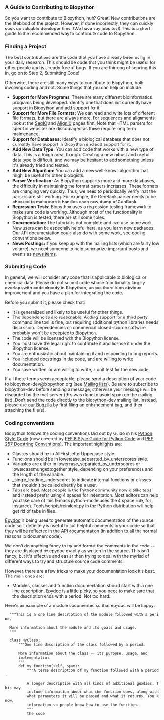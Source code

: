 === A Guide to Contributing to Biopython ===

So you want to contribute to Biopython, huh? Great! New contributions are the lifeblood of the project. However, if done incorrectly, they can quickly suck up valuable developer time. (We have day jobs too!) This is a short guide to the recommended way to contribute code to Biopython.

=== Finding a Project ===

The best contributions are the code that you have already been using in your daily research. This should be code that you think might be useful for other people and is already free of bugs. If you are thinking of sending this in, go on to Step 2, Submitting Code!

Otherwise, there are still many ways to contribute to Biopython, both involving coding and not. Some things that you can help on include:

* '''Support for More Programs:''' There are many different bioinformatics programs being developed. Identify one that does not currently have support in Biopython and add support for it. 
* '''Support for More File Formats:''' We can read and write lots of different file formats, but there are always more. For sequences and alignments look at the [[SeqIO]] and [[AlignIO]] pages first.  Note that HTML parsers for specific websites are discouraged as these require long term maintenance.
* '''Support for Databases:''' Identify a biological database that does not currently have support in Biopython and add support for it.
* '''Add New Data Type:''' You can add code that works with a new type of data. This is a tough area, though. Creating a new robust and useful data type is difficult, and we may be hesitant to add something unless it's already tried and tested.
* '''Add New Algorithm:''' You can add a new well-known algorithm that might be useful for other biologists.
* '''Parser Verification:''' As Biopython supports more and more databases, the difficulty in maintaining the format parsers increases. These formats are changing very quickly. Thus, we need to periodically verify that the parsers are still working. For example, the GenBank parser needs to be checked to make sure it handles each new dump of GenBank.
* '''Regression Tests:''' Biopython uses a regression testing framework to make sure code is working. Although most of the functionality in Biopython is tested, there are still some holes.
* '''Documentation:''' The tutorial is not complete and can use some work. New users can be especially helpful here, as you learn new packages. Our API documentation could also do with some work, see coding conventions below.
* '''News Postings:''' If you keep up with the mailing lists (which are fairly low volume), we need someone to help summarize important posts and events as [[News|news items]].

=== Submitting Code ===

In general, we will consider any code that is applicable to biological or chemical data. Please do not submit code whose functionality largely overlaps with code already in Biopython, unless there is an obvious improvement and you have a plan for integrating the code.

Before you submit it, please check that:

* It is generalized and likely to be useful for other things.
* The dependencies are reasonable.  Adding support for a third party command line tool is fine, but requiring additional python libraries needs discussion. Dependencies on commercial closed-source software probably won't be accepted to Biopython.
* The code will be licensed with the Biopython license.
* You must have the legal right to contribute it and license it under the Biopython license.
* You are enthusiastic about maintaining it and responding to bug reports.
* You included docstrings in the code, and are willing to write documentation.
* You have written, or are willing to write, a unit test for the new code.

If all these terms seem acceptable, please send a description of your code to biopython-dev@biopython.org (see [[Mailing lists]]). Be sure to subscribe to biopython-dev before sending a message, otherwise your message will be discarded by the mail server (this was done to avoid spam on the mailing list). Don't send the code directly to the biopython-dev mailing list. Instead, please use [http://bugzilla.open-bio.org/ our Bugzilla] by first filing an enhancement bug, and then attaching the file(s).

=== Coding conventions ===

Biopython follows the coding conventions laid out by Guido in his [http://www.python.org/doc/essays/styleguide.html Python Style Guide] (now covered by [http://www.python.org/dev/peps/pep-0008/ PEP 8 Style Guide for Python Code] and [http://www.python.org/dev/peps/pep-0257/ PEP 257 Docstring Conventions]). The important highlights are:

* Classes should be in AllFirstLetterUppercase style.
* Functions should be in lowercase_separated_by_underscores style.
* Variables are either in lowercase_separated_by_underscores or lowercasemungedtogether style, depending on your preferences and the length of the variable.
* _single_leading_underscores to indicate internal functions or classes that shouldn't be called directly be a user.
* Tabs are bad. Most people in the Python community now dislike tabs and instead prefer using 4 spaces for indentation. Most editors can help you take care of this (Emacs python-mode uses the 4 space rule, for instance). Tools/scripts/reindent.py in the Python distribution will help get rid of tabs in files. 

[http://epydoc.sourceforge.net/ Epydoc] is being used to generate automatic documentation of the source code so it definitely is useful to put helpful comments in your code so that they will be reflected in [http://biopython.org/DIST/docs/api the API documentation] (in addition to all the normal reasons to document code).

We don't do anything fancy to try and format the comments in the code -- they are displayed by epydoc exactly as written in the source. This isn't fancy, but it's effective and easier then trying to deal with the myriad of different ways to try and structure source code comments.

However, there are a few tricks to make your documentation look it's best. The main ones are:

* Modules, classes and function documentation should start with a one line description. Epydoc is a little picky, so you need to make sure that the description ends with a period. Not too hard. 

Here's an example of a module documented so that epydoc will be happy:

   """This is a one line description of the module followed with a period.
   
   More information about the module and its goals and usage.
   """

   class MyClass:
       """One line description of the class followed by a period.
  
       More information about the class -- its purpose, usage, and
       implementation.
       """
       def my_function(self, spam):
           """A terse description of my function followed with a period.
      
           A longer description with all kinds of additional goodies. This may
           include information about what the function does, along with
           what parameters it will be passed and what it returns. You know, 
           information so people know how to use the function.
           """
           the code